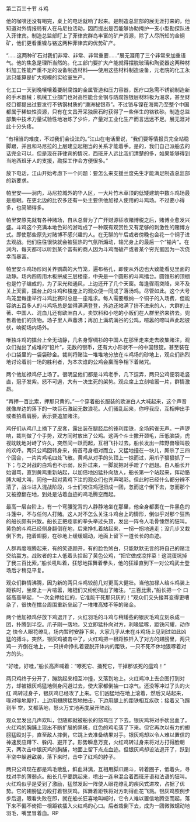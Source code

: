 

第二百三十节 斗鸡

他的咖啡还没有喝完，桌上的电话就响了起来。是制造总监部的展无涯打来的，他知道对外情报局有人在马尼拉活动，因而提出是否能够协助掩护一支小型勘探队进入菲律宾。制造总监部盯上了菲律宾群岛丰富的矿产资源，除了人尽所知的金铜矿，他们更看重镍与铬这两种菲律宾的优势矿产。

“……这两种矿石对我们非常、非常、非常重要……”展无涯用了三个非常来加重语气。他的焦急是理所当然的。化工部门要扩大产能就得摆脱玻璃和陶瓷器这两种材料加工性能严重不足的设备制造材料――使用这些材料制造设备，元老院的化工永远只能算是扩大规模的实验室生产。

化工口一天到晚嚷嚷着要耐腐蚀的金属管道和压力容器，医疗口急需不锈钢制造新的手术器械；机械工业部门也对高性能合金钢与防腐蚀镀层材料极为渴求，甚至财经口都提出过要发行不锈钢材质的“澳洲秘银币”。不过铬与镍在海南乃至整个中国都属于稀缺性资源，只有在文昌开采独居石时获得了一些伴生的铬铁砂。制造总监部集中技术力量试验性地冶炼了少许，产量对工业化生产而言远远不足。展无涯对此十分头疼。

“有相当的难度，不过我们会设法的。”江山在电话里说，“我们要等情报员完全站稳脚跟，并且和马尼拉的上层建立起相当的关系才能着手。是的，我们自己派船去的话完全可以，但是现在菲律宾的情况，西班牙人远比我们清楚的多，如果能够得到当地西班牙人的支援，勘探工作会方便很多。”

放下电话，江山开始考虑下一个问题：要怎么来支援兰度先生才能满足制造总监部的新要求。

帕里安――涧内，马尼拉城外的华人区，一大片竹木草顶的低矮建筑中数斗鸡场最是惹眼。在更北边的比农多还有一处主要供他加禄人使用的斗鸡场。不过要小得多，也简陋得多。

帕里安原先就有各种赌场，自从总督为了广开财源征收赌博税之后，赌博业愈发兴盛。斗鸡这个充满本地色彩的游戏成了一种既有观赏性又有足够的刺激性的赌博方式。即使那些原先对赌博不感兴趣的人。在无聊的午后或者傍晚也会花一个铜子进去观战。他们往往很快就会被狂热的气氛所煽动，输光身上的最后一个“铅片”。在涧内，每天都可以听到某个富有的商人因为斗鸡而破产或者某个穷光蛋因为一次侥幸而暴富。

帕里安斗鸡场形同关养鹦鹉的大竹笼，遍布格孔，即使从外边也大致能看见里面的动静。场内四周用木板拼成三层楼座，中央是一个圆形的斗鸡擂台。圆锥形的顶棚也是竹子编成的，为了采光和通风，上边还开了几个天窗。每逢骤雨突降，来不及关上天窗，擂台上的斗鸡和楼座上的观众便一同成了落汤鸡。尽管如此。这个大号鸟笼里每逢举行斗鸡比赛时总是一座难求。每人需要缴纳一个铜子的入场费，但能容纳五百多人的斗鸡场总是坐得满满登登，外边还站满了挤不进来的人，大群的土著、中国人、混血儿还有欧洲白人，卖饮料和小吃的小贩们在人群里挤来挤去。兜售着他们的货物。场子里人声鼎沸；再加上满坑满谷的公鸡，喧嚣的啼叫声此起彼伏，响彻场内场外。

唯独斗鸡的擂台上全无动静，几名身穿绸衫的中国人在那里走来走去收集赌注，观众们抛出了成堆的“铅片”，无数的银币，还有大小形状不一的中国银锭。甚至装在小口袋里的一袋袋砂金。裁判将赌注一堆堆地分放在斗鸡场的砂地上，观众们热烈地讨论着前一场的胜利者，为本次谁的公鸡会赢而争相下着赌咒。

两个他加禄鸡仔上场了。很明显他们都是斗鸡老手，几下逗弄，两只公鸡便羽毛竖直，冠子发紫。怒不可遏，大有一决生死的架势。观众席上立刻喧嚣一片，群情激昂。

“再押一百比索，押那只黄的。”一个穿着船长服装的欧洲白人大喊起来，这个声音就像岸边的落下的一块巨石激起无数浪花。人们骚乱起来，你呼我应，互相伸出手或者拍着肩膀，表示要追加赌注。

鸡仔们从鸡爪上摘下了皮套，露出装在腿胫后的锋利距铁，全场鸦雀无声。一声锣响，裁判做了个手势，双方同时放出了公鸡。这两个斗士撒开颈毛，压低脑袋，虎视眈眈地对峙了许久，突然间一跃而起，互相飞扑过去。船长发出一阵野兽嚎叫般的欢呼。两只公鸡回转身来，俯首弓身相对而立，又猛地撞在一块儿，厮杀了三四个回合，一片片鸡毛四处飞散。黄鸡从对手的头顶上一掠而过，用爪子狠狠抓了一下；与之对战的白鸡也不示弱，反扑过来，一脚就把对手蹬了个趔趄。白人船长开 始谩骂，直到黄鸡重新站起，以加倍地凶猛扑向敌人，船长第一个站起来，挥动胳膊大喊大叫，同他一起对黄鸡下注的观众们也齐声喝彩。但此时已经什么都分辨不 清了，战斗进入混战阶段，斗士们咬住鸡冠扭成一团，忽而这个倒下去，忽而那个又被撩翻在地，到处是沾着血迹的鸡毛腾空而起。

最高一层台阶上，有一个弯腰驼背的人静静地坐在那里，他全身都裹在一件黑色的斗篷中，不与任何人打赌。这人对不怎么关注斗鸡台上的情形，倒似乎对那个狂热 的船长颇有兴致。船长正把痉挛的拳头举过头顶，发出一阵令人毛骨悚然的狂叫。黄色的斗鸡已经侧身翻倒在地，后来挣扎着站起来，一拐一拐地逃走；没几步又栽 倒下去，拖着翅膀，在砂地上缓缓蠕动，地面上留下一道长长的血迹。

人群再度喧腾起来，有的笑逐颜开，有的脸色煞白，只能默默无言的将自己的赌注交给赢方。战败者的主人低着头拾起了黄色公鸡，“把它做成凉拌菜！这混蛋坑掉了我三百比索，”船长吼叫着，狂怒地挥舞着拳头，他的狂躁直到下一对公鸡武士登场后才稍见平复。

观众们群情沸腾，因为新的两只斗鸡较前几对更高大健壮。当他加禄人给斗鸡装上距铁时，坐席上一片喧嚣，赌棍们又纷纷掏出了赌注。“三百比索，”船长把一个 口袋高高举起，“一次全押给红的，它准能干死那只灰的！”观众们交头接耳变得更嘈杂了，很快在擂台周围重新垒起了一堆堆高矮不等的赌金。

两个他加禄鸡仔放下鸡退开了，火红羽毛的斗鸡与稍矮些的银灰毛鸡立刻杀成一团，扑腾到半空。爪子刚一落地，又立即猛扑向对方，利喙猛啄，距铁闪耀，动作之 快令人眼花缭乱，场内暂时安静下来，大家几乎从未在斗鸡场上见到过如此凶猛的搏斗。突然，银灰鸡被击中了，火红鸡把一根距铁钎入了对方的翅膀里，两只鸡一 齐倒在地上，一只拼命挣扎着要脱开体内的距铁，一只不死不休地狠啄着对方的头。

“好哇，好哇，”船长高声喊着：“啄死它、捅死它，干掉那该死的瘟鸡！”

两只鸡终于分开了，蹦跳起来相互冲撞，又落到地上。火红鸡冲上去企图打到对方，却被银灰鸡猛地侧身闪避过去，使大家都倒抽一口凉气。还没等冲过了头的火红 鸡转过身子，银灰鸡已经攻了上来。它们凶猛地在地上滚着，然后又站起来，喙对喙地厮打，上边用翅膀猛烈地拍击，下边用腿上的距铁相互疾砍；接着又飞蹿到半 空，又都落地，怒火万丈地再度展开陆战。

观众里发出几声欢叫，但随即就被船长的怒骂压了下去。银灰鸡将对手砍出血了。火红鸡的胸脯上现出不断扩展的黑斑，红色的鸡毛落了下来。但它再次以有力的翅 膀猛殴对手，直至敌人摔倒，它跳上去准备结果对手。银灰鸡却以令人难以置信的神速反应蹲下、躲闪、避开了。形势瞬息万变，火红鸡转过身来将对方打得脸朝天，两次击中银灰鸡的胸脯，地面上留下点点血迹。但银灰鸡却设法退开了，跃到半空中躲避敌袭，落下来时，击中了红鸡的脖子。

两只公鸡现在都是鸡毛散乱，鲜血淋漓，互相用脚爪踢斗，转着圈子，低着头，寻找对手的薄弱点。船长几乎要跳起来，喷出一连串混合着西班牙语和法语的狂叫。火红鸡似乎是受到了激励，猛然发起一阵使人眼花缭乱的疾风式进攻，占据了优势。它的翅膀猛力殴打着银灰鸡，挥舞着距铁将对方刺得血花飞溅。银灰鸡照例步步后退，眼看失败在即，就在船长狂喜地叫喊时，它令人难以置信地腾空而起，落下来不偏不倚把一根距铁插入火红鸡的心口。后者栽倒下去，成为一团微微蠕动地羽毛，嘴里冒着血。RP

